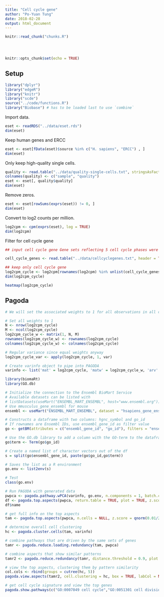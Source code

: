 ```yaml
---
title: "Cell cycle gene"
author: "Po-Yuan Tung"
date: 2018-02-28
output: html_document
---
```


<!-- The file analysis/chunks.R contains chunks that define default settings
shared across the workflowr files. -->
```r
knitr::read_chunk("chunks.R")
```

<!-- Update knitr chunk options -->
```r
```

<!-- Insert the date the file was last updated -->
```r
```

<!-- Insert the code version (Git commit SHA1) if Git repository exists and R
 package git2r is installed -->
```r
```

```r
knitr::opts_chunk$set(echo = TRUE)
```

## Setup

```r
library("dplyr")
library("edgeR")
library("knitr")
library("scde")
source("../code/functions.R")
library("Biobase") # has to be loaded last to use `combine`
```

Import data.

```r
eset <- readRDS("../data/eset.rds")
dim(eset)
```

Keep human genes and ERCC
```r
eset <- eset[fData(eset)$source %in% c("H. sapiens", "ERCC") , ]
dim(eset) 
```

Only keep high-quality single cells.

```r
quality <- read.table("../data/quality-single-cells.txt", stringsAsFactors = FALSE)
colnames(quality) <- c("sample", "quality")
eset <- eset[, quality$quality]
dim(eset)
```

Remove zeros.

```r
eset <- eset[rowSums(exprs(eset)) != 0, ]
dim(eset)
```

Convert to log2 counts per million.

```r
log2cpm <- cpm(exprs(eset), log = TRUE)
dim(log2cpm)
```

Filter for cell cycle gene

```r
## input cell cycle gene Gene sets reflecting 5 cell cycle phases were taken from Table S2 of Macosko2015 Gene ID conversion was done by using the DAVID http://david.abcc.ncifcrf.gov

cell_cycle_genes <- read.table("../data/cellcyclegenes.txt", header = TRUE, sep="\t")

## keep only cell cycle gene
log2cpm_cycle <- log2cpm[rownames(log2cpm) %in% unlist(cell_cycle_genes),]
dim(log2cpm_cycle)

heatmap(log2cpm_cycle)
```

## Pagoda

```r
# We will set the associated weights to 1 for all observations in all cells and calculated variances for each gene

# Set all weights to 1
N <- nrow(log2cpm_cycle)
M <- ncol(log2cpm_cycle)
log2cpm_cycle_w <- matrix(1, N, M)
rownames(log2cpm_cycle_w) <- rownames(log2cpm_cycle)
colnames(log2cpm_cycle_w) <- colnames(log2cpm_cycle)

# Regular variance since equal weights anyway
log2cpm_cycle_var <- apply(log2cpm_cycle, 1, var)

# Create varinfo object to pipe into PAGODA
varinfo <- list('mat' = log2cpm_cycle, 'matw' = log2cpm_cycle_w, 'arv' = log2cpm_cycle_var)
```

```r
library(biomaRt)
library(GO.db)

# Initialize the connection to the Ensembl BioMart Service
# Available datasets can be listed with 
# listDatasets(useMart("ENSEMBL_MART_ENSEMBL", host="www.ensembl.org"))
# Use mmusculus_gene_ensembl for mouse
ensembl <- useMart("ENSEMBL_MART_ENSEMBL", dataset = "hsapiens_gene_ensembl", host="www.ensembl.org")

# Constructs a dataframe with two columns: hgnc_symbol and go_id
# If rownames are Ensembl IDs, use ensembl_gene_id as filter value
go <- getBM(attributes = c("ensembl_gene_id", "go_id"), filters = "ensembl_gene_id", values = rownames(log2cpm_cycle), mart = ensembl)

# Use the GO.db library to add a column with the GO-term to the dataframe
go$term <- Term(go$go_id)

# Create a named list of character vectors out of the df
s = split(go$ensembl_gene_id, paste(go$go_id,go$term))

# Saves the list as a R environment
go.env <- list2env(s)

# Test
class(go.env)
```

```r
# Run PAGODA with generated data
pwpca <- pagoda.pathway.wPCA(varinfo, go.env, n.components = 1, batch.center = FALSE)
df <- pagoda.top.aspects(pwpca, return.table = TRUE, plot = TRUE, z.score = 1.96)
df$name

# get full info on the top aspects
tam <- pagoda.top.aspects(pwpca, n.cells = NULL, z.score = qnorm(0.01/2, lower.tail = FALSE))

# determine overall cell clustering
hc <- pagoda.cluster.cells(tam, varinfo)

# combine pathways that are driven by the same sets of genes
tamr <- pagoda.reduce.loading.redundancy(tam, pwpca)

# combine aspects that show similar patterns
tamr2 <- pagoda.reduce.redundancy(tamr, distance.threshold = 0.9, plot = TRUE, cell.clustering = hc, labRow = NA, labCol = NA, box = TRUE, margins = c(0.5, 0.5), trim = 0)

# view the top aspects, clustering them by pattern similarity
col.cols <- rbind(groups = cutree(hc, 5))
pagoda.view.aspects(tamr2, cell.clustering = hc, box = TRUE, labCol = NA, margins = c(0.5, 20), col.cols = col.cols)

# get cell cycle signature and view the top genes
pagoda.show.pathways(c("GO:0007049 cell cycle","GO:0051301 cell division"), varinfo, go.env, cell.clustering = hc, margins = c(1,5), show.cell.dendrogram = TRUE, showRowLabels = TRUE, showPC = TRUE)
```

